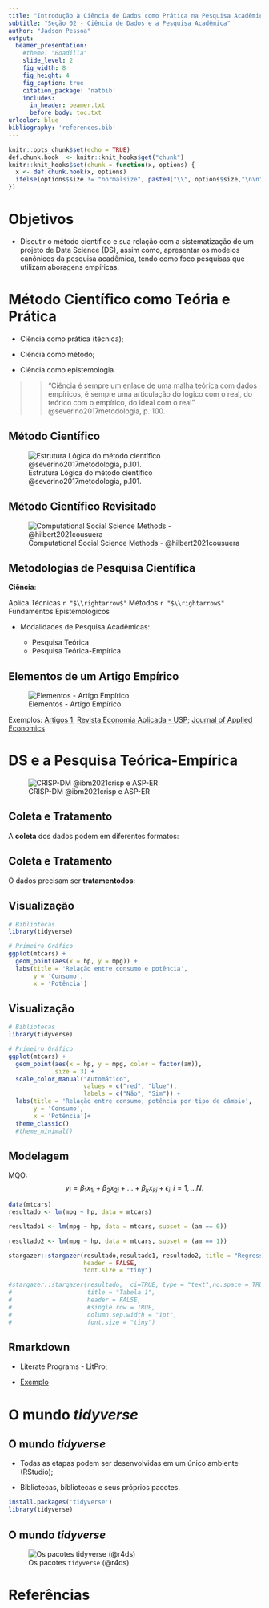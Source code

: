 ```yaml
---
title: "Introdução à Ciência de Dados como Prática na Pesquisa Acadêmica"
subtitle: "Seção 02 - Ciência de Dados e a Pesquisa Acadêmica"
author: "Jadson Pessoa"
output: 
  beamer_presentation:
    #theme: "Boadilla"
    slide_level: 2
    fig_width: 8
    fig_height: 4
    fig_caption: true
    citation_package: 'natbib'
    includes:
      in_header: beamer.txt
      before_body: toc.txt
urlcolor: blue 
bibliography: 'references.bib'
---
```


```r
knitr::opts_chunk$set(echo = TRUE)
def.chunk.hook  <- knitr::knit_hooks$get("chunk")
knitr::knit_hooks$set(chunk = function(x, options) {
  x <- def.chunk.hook(x, options)
  ifelse(options$size != "normalsize", paste0("\\", options$size,"\n\n", x, "\n\n \\normalsize"), x)
})

```



# Objetivos

- Discutir o método científico e sua relação com a sistematização de um projeto de Data Science (DS), assim como, apresentar os modelos canônicos da pesquisa acadêmica, tendo como foco pesquisas que utilizam aboragens empíricas.

# Método Científico como Teória e Prática

- Ciência como prática (técnica);
\bigskip

- Ciência como método;
\bigskip

- Ciência como epistemologia.
    
\bigskip

>> "Ciência é sempre um enlace de uma malha teórica com dados empíricos, é sempre uma articulação do lógico com o real, do teórico com o empírico, do ideal com o real" @severino2017metodologia, p. 100.

## Método Científico

![Estrutura Lógica do método científico @severino2017metodologia, p.101.](imagens/metodo-cientifico.png)

## Método Científico Revisitado

![Computational Social Science Methods -  @hilbert2021cousuera ](imagens/metodo-Cientifico-revisitado.png)


## Metodologias de Pesquisa Científica

**Ciência**: 

Aplica Técnicas `r "$\\rightarrow$"` Métodos `r "$\\rightarrow$"` Fundamentos Epistemológicos
\bigskip


- Modalidades de Pesquisa Acadêmicas:
  
  \bigskip
  - Pesquisa Teórica
  
  \bigskip
  - Pesquisa Teórica-Empírica



## Elementos de um Artigo Empírico

![Elementos - Artigo Empírico](imagens/elementos-artigo-empirico.png)


Exemplos: [Artigos 1](ArtigosExemplos/artigo1.pdf); [Revista Economia Aplicada - USP](https://www.revistas.usp.br/ecoa); [Journal of Applied Economics](https://www.tandfonline.com/toc/recs20/current)


# DS e a Pesquisa Teórica-Empírica

![CRISP-DM @ibm2021crisp e ASP-ER](imagens/crsip-asp.png)


## Coleta e Tratamento

A **coleta** dos dados podem em diferentes formatos:

\bigskip

```{=tex}
\begin{itemize}

  \item Excel;
  
  \item XML;
  
  \item JSON;
  
  \item txt;
  
  \item HTML;
  
  \item MySQL;
  
  \item Formatos proprietários (Stata, Minitab, SPSS, SAS, etc).

\end{itemize}
```

## Coleta e Tratamento

O dados precisam ser **tratamentodos**:

\bigskip

```{=tex}
\begin{itemize}

  \item Limpeza de dados; \smallskip
  
  \item Tratamento de \emph{missing values} ou NA;\smallskip
  
  \item Construção de números índices; \smallskip
  
  \item Deflacionar valores correntes; \smallskip
  
  \item Obtenção de taxas de crescimento; \smallskip
  
  \item Tratando tendências; \smallskip
  
  \item Dessazonalização; \smallskip
  
  \item Subconjuntos (\emph{subsetting}); \smallskip
  
  \item Classificação; \smallskip
  
  \item Utilização de \emph{lags}. 
  
\end{itemize}
```


## Visualização


```r
# Bibliotecas
library(tidyverse)

# Primeiro Gráfico
ggplot(mtcars) +
  geom_point(aes(x = hp, y = mpg)) +
  labs(title = 'Relação entre consumo e potência',
       y = 'Consumo',
       x = 'Potência')
```

## Visualização

```r
# Bibliotecas
library(tidyverse)

# Primeiro Gráfico
ggplot(mtcars) +
  geom_point(aes(x = hp, y = mpg, color = factor(am)),
             size = 3) +
  scale_color_manual("Automático",
                     values = c("red", "blue"),
                     labels = c("Não", "Sim")) +
  labs(title = 'Relação entre consumo, potência por tipo de câmbio',
       y = 'Consumo',
       x = 'Potência')+
  theme_classic()
  #theme_minimal()
```


## Modelagem

MQO:
$$
y_i = \beta_{1}x_{1i} + \beta_{2}x_{2i} + \dots + \beta_{k}x_{ki} + \epsilon_i, i = 1, \dots N.
$$


```r
data(mtcars)
resultado <- lm(mpg ~ hp, data = mtcars)

resultado1 <- lm(mpg ~ hp, data = mtcars, subset = (am == 0))

resultado2 <- lm(mpg ~ hp, data = mtcars, subset = (am == 1))

stargazer::stargazer(resultado,resultado1, resultado2, title = "Regressão por MQO", 
                     header = FALSE,
                     font.size = "tiny")

#stargazer::stargazer(resultado,  ci=TRUE, type = "text",no.space = TRUE, 
#                     title = "Tabela 1",
#                     header = FALSE,
#                     #single.row = TRUE,
#                     column.sep.width = "1pt",
#                     font.size = "tiny")


```


## Rmarkdown

- Literate Programs - LitPro;

- [Exemplo](LitarateProgramming/2.Rmarkdown_paper_example.pdf)

# O mundo *tidyverse*

## O mundo *tidyverse*

- Todas as etapas podem ser desenvolvidas em um único ambiente (RStudio);

\bigskip

- Bibliotecas, bibliotecas e seus próprios pacotes.

```r

install.packages('tidyverse')
library(tidyverse)

```

## O mundo *tidyverse*

![Os pacotes `tidyverse` (@r4ds)](imagens/tidyverse.png)

# Referências
